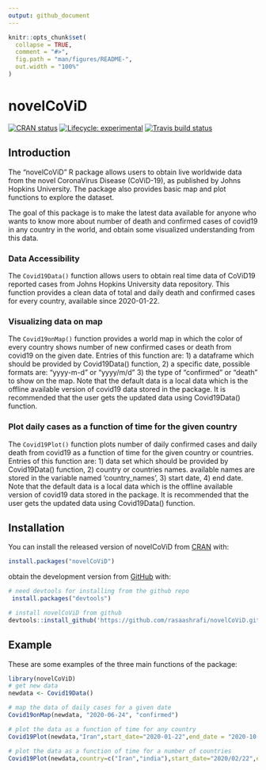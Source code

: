 ```yaml
---
output: github_document
---
```


<!-- README.md is generated from README.Rmd. Please edit that file -->

```r
knitr::opts_chunk$set(
  collapse = TRUE,
  comment = "#>",
  fig.path = "man/figures/README-",
  out.width = "100%"
)
```

# novelCoViD

<!-- badges: start -->
[![CRAN status](https://www.r-pkg.org/badges/version/novelCoViD)](https://CRAN.R-project.org/package=novelCoViD)
[![Lifecycle: experimental](https://img.shields.io/badge/lifecycle-experimental-orange.svg)](https://www.tidyverse.org/lifecycle/#experimental)
[![Travis build status](https://travis-ci.com/rasaashrafi/novelCoViD.svg?branch=master)](https://travis-ci.com/rasaashrafi/novelCoViD)
<!-- badges: end -->

## Introduction 
The "novelCoViD" R package allows users to obtain live worldwide data from the
novel CoronaVirus Disease (CoViD-19), as published by Johns Hopkins University. The package also provides basic map and plot functions to explore the dataset.

The goal of this package is to make the latest data available for anyone who wants to
know more about number of death and confirmed cases of covid19 in any country in the world, and 
obtain some visualized understanding from this data.

### Data Accessibility
The `Covid19Data()` function allows users to obtain real time data of CoViD19 reported cases from Johns Hopkins University data repository. This function provides a clean data of total and daily death and confirmed cases for every country, available since 2020-01-22.

### Visualizing data on map 
The `Covid19onMap()` function provides a world map in which the color of every country shows number of new confirmed cases or death from covid19 on the given date. Entries of this function are: 
1) a dataframe which should be provided by Covid19Data() function, 
2) a specific date, possible formats are: "yyyy-m-d" or "yyyy/m/d"
3) the type of "confirmed" or "death" to show on the map. 
Note that the default data is a local data which is the offline available version of covid19 data stored in the package. It is recommended that the user gets the updated data using Covid19Data() function.

### Plot daily cases as a function of time for the given country
The `Covid19Plot()` function plots number of daily confirmed cases and daily death from covid19 as a function of time for the given country or countries. Entries of this function are: 
1) data set which should be provided by Covid19Data() function, 
2) country or countries names. available names are stored in the variable named 'country_names',
3) start date, 
4) end date.
Note that the default data is a local data which is the offline available version of covid19 data stored in the package. It is recommended that the user gets the updated data using Covid19Data() function.



## Installation

You can install the released version of novelCoViD from [CRAN](https://CRAN.R-project.org) with:

``` r
install.packages("novelCoViD")
```

obtain the development version from [GitHub](https://github.com/) with:

``` r
# need devtools for installing from the github repo
 install.packages("devtools")

# install novelCoViD from github
devtools::install_github('https://github.com/rasaashrafi/novelCoViD.git')
```

## Example

These are some examples of the three main functions of the package:

```r
library(novelCoViD)
# get new data
newdata <- Covid19Data()
```

```r
# map the data of daily cases for a given date
Covid19onMap(newdata, "2020-06-24", "confirmed")
```

```r
# plot the data as a function of time for any country
Covid19Plot(newdata,"Iran",start_date="2020-01-22",end_date = "2020-10-24")
```


```r
# plot the data as a function of time for a number of countries
Covid19Plot(newdata,country=c("Iran","india"),start_date="2020/02/22",end_date = "2020/05/15")
```




